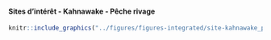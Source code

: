#### Sites d’intérêt - Kahnawake - Pêche rivage {-}


<!-- -------------------------------------------------- -->

```r
knitr::include_graphics("../figures/figures-integrated/site-kahnawake_peche_rivage.png")
```

<br>
